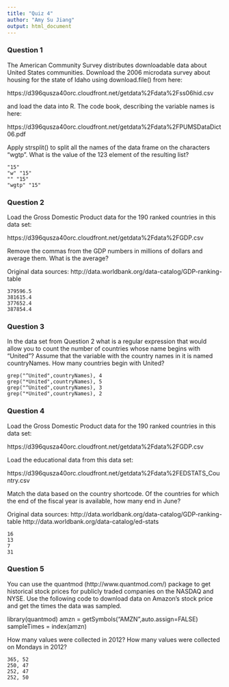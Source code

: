 ```yaml
---
title: "Quiz 4"
author: "Amy Su Jiang"
output: html_document
---
```


### Question 1

The American Community Survey distributes downloadable data about United States communities. Download the 2006 microdata survey about housing for the state of Idaho using download.file() from here:

https://d396qusza40orc.cloudfront.net/getdata%2Fdata%2Fss06hid.csv

and load the data into R. The code book, describing the variable names is here:

https://d396qusza40orc.cloudfront.net/getdata%2Fdata%2FPUMSDataDict06.pdf

Apply strsplit() to split all the names of the data frame on the characters "wgtp". What is the value of the 123 element of the resulting list?

    "15"
    "w" "15"
    "" "15"
    "wgtp" "15"

### Question 2

Load the Gross Domestic Product data for the 190 ranked countries in this data set:

https://d396qusza40orc.cloudfront.net/getdata%2Fdata%2FGDP.csv

Remove the commas from the GDP numbers in millions of dollars and average them. What is the average?

Original data sources: http://data.worldbank.org/data-catalog/GDP-ranking-table

    379596.5
    381615.4
    377652.4
    387854.4

### Question 3

In the data set from Question 2 what is a regular expression that would allow you to count the number of countries whose name begins with "United"? Assume that the variable with the country names in it is named countryNames. How many countries begin with United?

    grep("^United",countryNames), 4
    grep("*United",countryNames), 5
    grep("^United",countryNames), 3
    grep("*United",countryNames), 2

### Question 4
Load the Gross Domestic Product data for the 190 ranked countries in this data set:

https://d396qusza40orc.cloudfront.net/getdata%2Fdata%2FGDP.csv

Load the educational data from this data set:

https://d396qusza40orc.cloudfront.net/getdata%2Fdata%2FEDSTATS_Country.csv

Match the data based on the country shortcode. Of the countries for which the end of the fiscal year is available, how many end in June?

Original data sources:
http://data.worldbank.org/data-catalog/GDP-ranking-table
http://data.worldbank.org/data-catalog/ed-stats

    16
    13
    7
    31

### Question 5

You can use the quantmod (http://www.quantmod.com/) package to get historical stock prices for publicly traded companies on the NASDAQ and NYSE. Use the following code to download data on Amazon's stock price and get the times the data was sampled.

library(quantmod)
amzn = getSymbols("AMZN",auto.assign=FALSE)
sampleTimes = index(amzn) 

How many values were collected in 2012? How many values were collected on Mondays in 2012?

    365, 52
    250, 47
    252, 47
    252, 50
